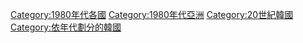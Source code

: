[[Category:1980年代各國|Category:1980年代各國]]
[[Category:1980年代亞洲|Category:1980年代亞洲]]
[[Category:20世紀韓國|Category:20世紀韓國]]
[[Category:依年代劃分的韓國|Category:依年代劃分的韓國]]